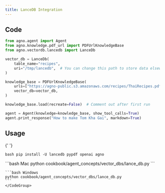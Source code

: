 ```yaml
---
title: LanceDB Integration
---
```


## Code

```python cookbook/agent_concepts/vector_dbs/lance_db.py
from agno.agent import Agent
from agno.knowledge.pdf_url import PDFUrlKnowledgeBase
from agno.vectordb.lancedb import LanceDb

vector_db = LanceDb(
    table_name="recipes",
    uri="/tmp/lancedb",  # You can change this path to store data elsewhere
)

knowledge_base = PDFUrlKnowledgeBase(
    urls=["https://agno-public.s3.amazonaws.com/recipes/ThaiRecipes.pdf"],
    vector_db=vector_db,
)

knowledge_base.load(recreate=False)  # Comment out after first run

agent = Agent(knowledge=knowledge_base, show_tool_calls=True)
agent.print_response("How to make Tom Kha Gai", markdown=True)
```

## Usage

<Steps>
  <Snippet file="create-venv-step.mdx" />

{' '}

<Step title="Install libraries">```bash pip install -U lancedb pypdf openai agno ```</Step>

  <Step title="Run Agent">
    <CodeGroup>
    ```bash Mac
    python cookbook/agent_concepts/vector_dbs/lance_db.py
    ```

    ```bash Windows
    python cookbook/agent_concepts/vector_dbs/lance_db.py
    ```
    </CodeGroup>

  </Step>
</Steps>
